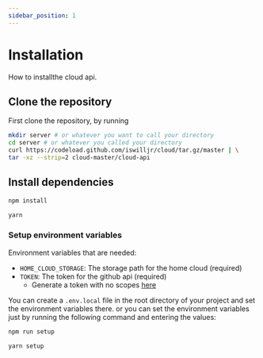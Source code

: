 ```yaml
---
sidebar_position: 1
---
```


# Installation

How to installthe cloud api.

## Clone the repository

First clone the repository, by running

```bash
mkdir server # or whatever you want to call your directory
cd server # or whatever you called your directory
curl https://codeload.github.com/iswilljr/cloud/tar.gz/master | \
tar -xz --strip=2 cloud-master/cloud-api
```

## Install dependencies

<Tabs>
<TabItem value="npm" label="npm">

```bash
npm install
```

</TabItem>
<TabItem value="yarn" label="Yarn">

```bash
yarn
```

</TabItem>

</Tabs>

### Setup environment variables

Environment variables that are needed:

- `HOME_CLOUD_STORAGE`: The storage path for the home cloud (required)
- `TOKEN`: The token for the github api (required)
  - Generate a token with no scopes [here](https://github.com/settings/tokens/new)

You can create a `.env.local` file in the root directory of your project and set the environment variables there.
or you can set the environment variables just by running the following command and entering the values:

<Tabs>
<TabItem value="npm" label="npm">

```bash
npm run setup
```

</TabItem>
<TabItem value="yarn" label="Yarn">

```bash
yarn setup
```

</TabItem>

</Tabs>